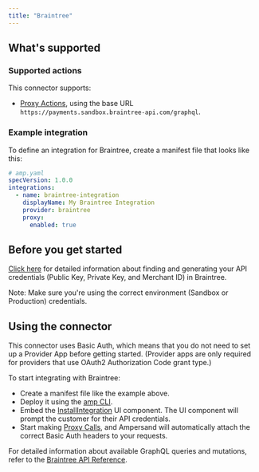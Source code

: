```yaml
---
title: "Braintree"
---
```

## What's supported

### Supported actions

This connector supports:
- [Proxy Actions](/proxy-actions), using the base URL `https://payments.sandbox.braintree-api.com/graphql`.

### Example integration

To define an integration for Braintree, create a manifest file that looks like this:

```YAML
# amp.yaml
specVersion: 1.0.0
integrations:
  - name: braintree-integration
    displayName: My Braintree Integration
    provider: braintree
    proxy:
      enabled: true
```

## Before you get started

[Click here](https://developer.paypal.com/braintree/articles/control-panel/important-gateway-credentials#api-keys) for detailed information about finding and generating your API credentials (Public Key, Private Key, and Merchant ID) in Braintree.

Note: Make sure you're using the correct environment (Sandbox or Production) credentials.

## Using the connector

This connector uses Basic Auth, which means that you do not need to set up a Provider App before getting started. (Provider apps are only required for providers that use OAuth2 Authorization Code grant type.)

To start integrating with Braintree:
- Create a manifest file like the example above.
- Deploy it using the [amp CLI](/cli/overview).
- Embed the [InstallIntegration](/embeddable-ui-components#install-integration) UI component. The UI component will prompt the customer for their API credentials.
- Start making [Proxy Calls](/proxy-actions), and Ampersand will automatically attach the correct Basic Auth headers to your requests.

For detailed information about available GraphQL queries and mutations, refer to the [Braintree API Reference](https://developer.paypal.com/braintree/graphql/).

